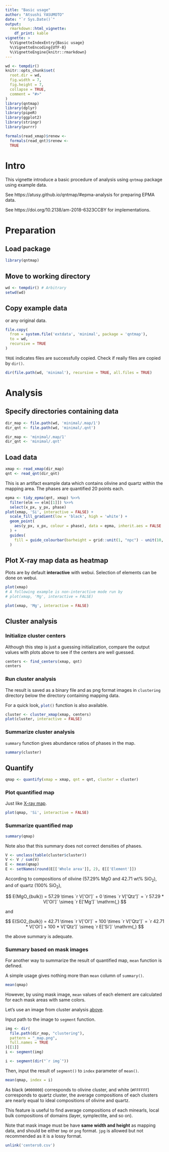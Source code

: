 ```yaml
---
title: "Basic usage"
author: "Atsushi YASUMOTO"
date: "`r Sys.Date()`"
output: 
  rmarkdown::html_vignette:
    df_print: kable
vignette: >
  %\VignetteIndexEntry{Basic usage}
  %\VignetteEncoding{UTF-8}
  %\VignetteEngine{knitr::rmarkdown}
---
```


<!-- © 2018 JAMSTEC -->

```r
wd <- tempdir()
knitr::opts_chunk$set(
  root.dir = wd,
  fig.width = 7,
  fig.height = 7,
  collapse = TRUE,
  comment = "#>"
)
library(qntmap)
library(dplyr)
library(pipeR)
library(ggplot2)
library(stringr)
library(purrr)

formals(read_xmap)$renew <-
  formals(read_qnt)$renew <- 
  TRUE
```

# Intro

This vignette introduce a basic procedure of analysis using `qntmap` package using example data.

See https://atusy.github.io/qntmap/#epma-analysis for preparing EPMA data.

See https://doi.org/10.2138/am-2018-6323CCBY for implementations.

# Preparation

## Load package

```r
library(qntmap)
```

## Move to working directory

```r
wd <- tempdir() # Arbitrary
setwd(wd)
```

## Copy example data

or any original data.

```r
file.copy(
  from = system.file('extdata', 'minimal', package = 'qntmap'),
  to = wd,
  recursive = TRUE
)
```

`TRUE` indicates files are successfully copied. 
Check if really files are copied by `dir()`.

```r
dir(file.path(wd, 'minimal'), recursive = TRUE, all.files = TRUE)
```

# Analysis

## Specify directories containing data

```r
dir_map <- file.path(wd, 'minimal/.map/1')
dir_qnt <- file.path(wd, 'minimal/.qnt')
```

``` r
dir_map <- 'minimal/.map/1'
dir_qnt <- 'minimal/.qnt'
```


## Load data

```r
xmap <- read_xmap(dir_map)
qnt <- read_qnt(dir_qnt)
```

This is an artifact example data which contains olivine and quartz within the mapping area.
The phases are quantified 20 points each.

```r
epma <- tidy_epma(qnt, xmap) %>>%
  filter(elm == elm[[1]]) %>>%
  select(x_px, y_px, phase)
plot(xmap, 'Si', interactive = FALSE) +
  scale_fill_gradient(low = 'black', high = 'white') +
  geom_point(
    aes(y_px, x_px, colour = phase), data = epma, inherit.aes = FALSE
  ) +
  guides(
    fill = guide_colourbar(barheight = grid::unit(1, "npc") - unit(10, "line"))
  )
```


## Plot X-ray map data as heatmap

Plots are by default **interactive** with webui.
Selection of elements can be done on webui.

```.r
plot(xmap)
# A following example is non-interactive mode run by
# plot(xmap, 'Mg', interactive = FALSE)
```

```r
plot(xmap, 'Mg', interactive = FALSE)
```


## Cluster analysis

### Initialize cluster centers

Although this step is just a guessing initialization, 
compare the output values with plots above 
to see if the centers are well guessed.

```r
centers <- find_centers(xmap, qnt)
centers
```

### Run cluster analysis {#run-cls}

The result is saved as a binary file and as png format images in `clustering` directory below the directory containing mapping data.

For a quick look, `plot()`{.r} function is also available.

```r
cluster <- cluster_xmap(xmap, centers)
plot(cluster, interactive = FALSE)
```


### Summarize cluster analysis

`summary` function gives abundance ratios of phases in the map.

```r
summary(cluster)
```

## Quantify

```r
qmap <- quantify(xmap = xmap, qnt = qnt, cluster = cluster)
```

### Plot quantified map

Just like [X-ray map](#Plot X-ray map).

```r
plot(qmap, 'Si', interactive = FALSE)
```

### Summarize quantified map

```r
summary(qmap)
```

Note also that this summary does not correct densities of phases.

```r
V <- unclass(table(cluster$cluster))
V <- V / sum(V)
E <- mean(qmap)
E <- setNames(round(E[['Whole area']], 2), E[['Element']])
```

According to compositions of olivine (57.29% MgO and 42.71 wt% SiO~2~),
and of quartz (100% SiO~2~),

$$
E(MgO_{bulk}) = 
  57.29 \times `r V['Ol']` + 0 \times `r V['Qtz']` = 
  `r 57.29 * V['Ol']` \simeq 
  `r E['Mg']` \mathrm{,}
$$

and

$$
E(SiO2_{bulk}) = 
  42.71 \times `r V['Ol']` + 100 \times `r V['Qtz']` = 
  `r 42.71 * V['Ol'] + 100 * V['Qtz']` \simeq
  `r E['Si']` \mathrm{,}
$$

the above summary is adequate.

### Summary based on mask images

For another way to summarize the result of quantified map, `mean` function is defined.

A simple usage gives nothing more than `mean` column of `summary()`.

```r
mean(qmap)
```

However, by using mask image, `mean` values of each element are calculated for each mask areas with same colors.

Let's use an image from cluster analysis [above](#run-cls).

Input path to the image to `segment` function.

```r
img <- dir(
  file.path(dir_map, "clustering"), 
  pattern = "_map.png",
  full.names = TRUE
)[[1]]
i <- segment(img)
```

``` r
i <- segment(dir("`r img`"))
```


Then, input the result of `segment()` to `index` parameter of `mean()`.

```r
mean(qmap, index = i)
```

As black (`#000000`) corresponds to olivine cluster,
and white (`#FFFFFF`) corresponds to quartz cluster,
the average compositions of each clusters are nearly equal to ideal compositions of olivine and quartz.

This feature is useful to find average compositions of each minearls, local bulk compositions of domains (layer, symplectite, and so on).

Note that mask image must be have **same width and height** as mapping data, and should be either `bmp` or `png` format. `jpg` is allowed but not recommended as it is a lossy format.

```r
unlink('centers0.csv')
```

